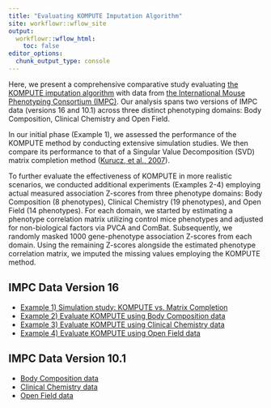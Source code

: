 ```yaml
---
title: "Evaluating KOMPUTE Imputation Algorithm"
site: workflowr::wflow_site
output:
  workflowr::wflow_html:
    toc: false
editor_options:
  chunk_output_type: console
---
```



Here, we present a comprehensive comparative study evaluating [the KOMPUTE imputation algorithm](https://github.com/statsleelab/kompute) with data from [the International Mouse Phenotyping Consortium (IMPC)](https://www.mousephenotype.org/). Our analysis spans two versions of IMPC data (versions 16 and 10.1) across three distinct phenotyping domains: Body Composition, Clinical Chemistry and Open Field. 

In our initial phase (Example 1), we assessed the performance of the KOMPUTE method by conducting extensive simulation studies. We then compare its performance to that of a Singular Value Decomposition (SVD) matrix completion method ([Kurucz, et al., 2007](https://www.cs.uic.edu/~liub/KDD-cup-2007/proceedings/missing-value-Kurucz.pdf)).


To further evaluate the effectiveness of KOMPUTE in more realistic scenarios, we conducted additional experiments (Examples 2-4) employing actual measured association Z-scores from three phenotype domains: Body Composition (8 phenotypes), Clinical Chemistry (19 phenotypes), and Open Field (14 phenotypes). For each domain, we started by estimating a phenotype correlation matrix utilizing control mice phenotypes and adjusted for non-biological factors via PVCA and ComBat. Subsequently, we randomly masked 1000 gene-phenotype association Z-scores from each domain. Using the remaining Z-scores alongside the estimated phenotype correlation matrix, we imputed the missing values employing the KOMPUTE method. 


## IMPC Data Version 16
* [Example 1) Simulation study: KOMPUTE vs. Matrix Completion](kompute_test_sim_v16.html)
* [Example 2) Evaluate KOMPUTE using Body Composition data](kompute_test_BC_v16.html)
* [Example 3) Evaluate KOMPUTE using Clinical Chemistry data](kompute_test_CC_v16.html)
* [Example 4) Evaluate KOMPUTE using Open Field data](kompute_test_OF_v16.html)


## IMPC Data Version 10.1
* [Body Composition data](kompute_test_BC_v10.1.html)
* [Clinical Chemistry data](kompute_test_CC_v10.1.html)
* [Open Field data](kompute_test_OF_v10.1.html)


